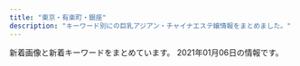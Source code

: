 ```yaml
---
title: "東京・有楽町・銀座"
description: "キーワード別にの巨乳アジアン・チャイナエステ嬢情報をまとめました。"
---
```


新着画像と新着キーワードをまとめています。
2021年01月06日の情報です。

<DmmAffiliateIns />
<KeywordTable
  shops={
    [
    {
        "url": "https://est-tiara.info/",
        "img_links": [
            "https://est-tiara.info/images/gallery/r1.jpg",
            "https://est-tiara.info/images/gallery/r6.jpg",
            "https://est-tiara.info/js/sliderLine/slide_next.png",
            "https://est-tiara.info/images/gallery/r8.jpg",
            "https://est-tiara.info/staffPhoto/s20201016083716.jpg",
            "https://est-tiara.info/images/returnBtn.png",
            "https://est-tiara.info/staffPhoto/b20201016083828.jpg",
            "https://est-tiara.info/images/gallery/r3.jpg",
            "https://est-tiara.info/staffPhoto/s20200924141844.jpg",
            "https://est-tiara.info/staffPhoto/s20201016083828.jpg",
            "https://est-tiara.info/staffPhoto/b20200924141844.jpg",
            "https://est-tiara.info/staffPhoto/b20201016083756.jpg",
            "https://est-tiara.info/staffPhoto/s20201016083614.jpg",
            "https://est-tiara.info/js/sliderLine/slide_prev.png",
            "https://est-tiara.info/images/gallery/r4.jpg",
            "https://est-tiara.info/uploadfiles/Image/campaignEstTiaraInfo.jpg",
            "https://est-tiara.info/images/gallery/r5.jpg",
            "https://est-tiara.info/images/gallery/r2.jpg",
            "https://est-tiara.info/staffPhoto/s20201016083756.jpg",
            "https://est-tiara.info/staffPhoto/b20201016083716.jpg",
            "https://est-tiara.info/images/gallery/r7.jpg",
            "https://est-tiara.info/staffPhoto/b20201016083614.jpg",
            "https://est-tiara.info/images/mobile.png"
        ],
        "station": "\u6771\u9280\u5ea7\u99c5A7\u51fa\u53e3",
        "name": "Tiara-\u30c6\u30a4\u30a2\u30e9-",
        "keywords": {
            "C": 1,
            "D": 3,
            "E": 1,
            "89": 1
        }
    },
    {
        "station": "\u99ac\u55b0\u6a2a\u5c71\u99c5A2\u51fa\u53e3",
        "name": "Miss.9\uff5e\u30df\u30b9.\u30ad\u30e5\u30a6\uff5e",
        "img_links": [
            "http://esthe-aroma.com/images/photo03.jpg",
            "http://esthe-aroma.com/images/cg13.jpg",
            "http://esthe-aroma.com/images/mainImg_sub.jpg",
            "http://esthe-aroma.com/images/cg12.jpg",
            "http://esthe-aroma.com/images/icon_top.png",
            "http://esthe-aroma.com/images/cg09.jpg",
            "http://esthe-aroma.com/images/photo01.jpg",
            "http://esthe-aroma.com/images/cg07.jpg",
            "http://esthe-aroma.com/images/cg02.jpg",
            "http://esthe-aroma.com/images/btn2.png",
            "http://esthe-aroma.com/images/icon_info.png",
            "http://esthe-aroma.com/images/icon_staff.png",
            "http://esthe-aroma.com/images/cg01.jpg",
            "http://esthe-aroma.com/images/qrc.jpg",
            "http://esthe-aroma.com/images/cg06.jpg",
            "http://esthe-aroma.com/images/cg08.jpg",
            "http://esthe-aroma.com/images/cg11.jpg",
            "http://esthe-aroma.com/images/icon_concept.png",
            "http://esthe-aroma.com/images/cg04.jpg",
            "http://esthe-aroma.com/images/cg03.jpg",
            "http://esthe-aroma.com/images/photo02.jpg",
            "http://esthe-aroma.com/images/end-info.png",
            "http://esthe-aroma.com/images/cg10.jpg",
            "http://esthe-aroma.com/images/cg05.jpg",
            "http://esthe-aroma.com/images/icon_tel.png"
        ],
        "url": "http://esthe-aroma.com/",
        "keywords": {
            "E": 1,
            "86": 13,
            "D": 10,
            "C": 2
        }
    },
    {
        "name": "CoCo",
        "keywords": {},
        "img_links": [
            "http://coco.jpest.net/uploads//sites/14/2020/08/tel-top-1.jpg",
            "http://coco.jpest.net/uploads//sites/14/2020/08/staff_t.jpg",
            "http://coco.jpest.net/uploads//sites/14/2020/08/sys-786x1024.jpg",
            "http://coco.jpest.net/uploads//sites/14/2020/08/g3-215x300.jpg",
            "http://coco.jpest.net/uploads//sites/14/2020/08/acc1.jpg",
            "http://coco.jpest.net/uploads//sites/14/2020/09/g1.jpg",
            "http://coco.jpest.net/uploads//sites/14/2020/08/bcc3-1.jpg",
            "http://coco.jpest.net/uploads//sites/14/2020/08/news.png",
            "http://coco.jpest.net/uploads//sites/14/2020/08/g3.jpg",
            "http://coco.jpest.net/uploads//sites/14/2020/08/r2.jpg",
            "http://coco.jpest.net/uploads//sites/14/2020/08/g1.jpg",
            "http://coco.jpest.net/uploads//sites/14/2020/08/g2-1-215x300.jpg",
            "http://coco.jpest.net/uploads//sites/14/2020/08/r1.jpg",
            "http://coco.jpest.net/uploads//sites/14/2020/08/bcc1.jpg",
            "http://coco.jpest.net/uploads//sites/14/2020/08/r5.jpg",
            "http://coco.jpest.net/uploads//sites/14/2020/08/interior_t.jpg",
            "http://coco.jpest.net/uploads//sites/14/2020/08/g2-1.jpg",
            "http://coco.jpest.net/uploads//sites/14/2020/08/footer_02-1.jpg",
            "http://coco.jpest.net/uploads//sites/14/2020/08/s1.png",
            "http://coco.jpest.net/uploads//sites/14/2020/08/r4.jpg",
            "http://coco.jpest.net/uploads//sites/14/2020/08/r3.jpg",
            "http://coco.jpest.net/uploads//sites/14/2020/09/g1-215x300.jpg",
            "http://coco.jpest.net/uploads//sites/14/2020/08/ta.png",
            "http://coco.jpest.net/uploads//sites/14/2020/08/bcc2.jpg",
            "http://coco.jpest.net/uploads//sites/14/2020/08/tel-1.png",
            "http://coco.jpest.net/uploads//sites/14/2020/09/g2-215x300.jpg",
            "http://coco.jpest.net/uploads//sites/14/2020/08/tel-top2-3.jpg",
            "http://coco.jpest.net/uploads//sites/14/2020/08/g1-215x300.jpg",
            "http://coco.jpest.net/uploads//sites/14/2020/08/r6.jpg",
            "http://coco.jpest.net/uploads//sites/14/2020/09/g2.jpg",
            "http://coco.jpest.net/uploads//sites/14/2020/08/a2.jpg",
            "http://coco.jpest.net/uploads//sites/14/2020/08/pick_t.jpg",
            "http://coco.jpest.net/uploads//sites/14/2020/08/a1.jpg",
            "http://coco.jpest.net/uploads//sites/14/2020/08/bcc3-2.jpg"
        ],
        "url": "http://coco.jpest.net/",
        "station": "\u99ac\u55b0\u6a2a\u5c71\u99c5B4\u51fa\u53e3"
    },
    {
        "url": "http://www.comodo.relaxjp.info/",
        "station": "\u99ac\u55b0\u6a2a\u5c71\u99c5A2\u51fa\u53e3",
        "name": "COMODO -\u30b3\u30e2\u30c9-",
        "img_links": [
            "http://www.comodo.relaxjp.info/files/010.jpg",
            "http://www.comodo.relaxjp.info/files/007-02.jpg",
            "http://www.comodo.relaxjp.info/files/007.jpg",
            "http://www.comodo.relaxjp.info/files/009-02.jpg",
            "http://www.comodo.relaxjp.info/images/s_staff.jpg",
            "http://www.comodo.relaxjp.info/images/hua.jpg",
            "http://www.comodo.relaxjp.info/files/013-03.jpg",
            "http://www.comodo.relaxjp.info/images/bj3.jpg",
            "http://www.comodo.relaxjp.info/files/011-03.jpg",
            "http://www.comodo.relaxjp.info/images/s_news.jpg",
            "http://www.comodo.relaxjp.info/files/009-03.jpg",
            "http://www.comodo.relaxjp.info/files/012-02.jpg",
            "http://www.comodo.relaxjp.info/files/007-03.jpg",
            "http://www.comodo.relaxjp.info/files/012-03.jpg",
            "http://www.comodo.relaxjp.info/files/008-03.jpg",
            "http://www.comodo.relaxjp.info/files/011.jpg",
            "http://www.comodo.relaxjp.info/files/008.jpg",
            "http://www.comodo.relaxjp.info/files/008-02.jpg",
            "http://www.comodo.relaxjp.info/files/013.jpg",
            "http://www.comodo.relaxjp.info/images/s_info.jpg",
            "http://www.comodo.relaxjp.info/images/top.png",
            "http://www.comodo.relaxjp.info/files/012.jpg",
            "http://www.comodo.relaxjp.info/files/011-02.jpg",
            "http://www.comodo.relaxjp.info/files/009.jpg",
            "http://www.comodo.relaxjp.info/images/bj1.jpg",
            "http://www.comodo.relaxjp.info/files/013-02.jpg",
            "http://www.comodo.relaxjp.info/files/010-03.jpg",
            "http://www.comodo.relaxjp.info/files/010-02.jpg",
            "http://www.comodo.relaxjp.info/images/s_link.jpg"
        ],
        "keywords": {
            "87": 6,
            "D": 7,
            "86": 1
        }
    },
    {
        "url": "http://toukasui.jpn.mn/",
        "name": "\u6843\u82b1\u6c34*\u3068\u3046\u304b\u3059\u3044",
        "keywords": {
            "E": 3,
            "87": 2,
            "85": 2,
            "D": 9,
            "89": 1,
            "F": 1,
            "88": 1,
            "86": 7
        },
        "station": "\u6771\u9280\u5ea7\u99c55\u756a\u51fa\u53e3",
        "img_links": [
            "http://toukasui.jpn.mn/photos/sites/49/2018/11/2018111701424587.jpg",
            "http://toukasui.jpn.mn/photos/sites/49/2020/09/202009151644200.jpg",
            "http://toukasui.jpn.mn/images/room1.jpg",
            "http://toukasui.jpn.mn/photos/sites/49/2019/06/2019061711394937.jpg",
            "http://toukasui.jpn.mn/images/room3.jpg",
            "http://toukasui.jpn.mn/images/room2.jpg",
            "http://toukasui.jpn.mn/images/news.jpg",
            "http://toukasui.jpn.mn/images/room4.jpg",
            "http://toukasui.jpn.mn/photos/sites/49/2019/09/2019091616543823.jpg",
            "http://toukasui.jpn.mn/photos/sites/49/2019/08/2019081010463794.jpg",
            "http://toukasui.jpn.mn/photos/sites/49/2019/02/2019021519245846.jpg",
            "http://toukasui.jpn.mn/photos/sites/49/2019/07/2019070111270334.jpg",
            "http://toukasui.jpn.mn/photos/sites/49/2019/08/2019082510480041.jpg",
            "http://toukasui.jpn.mn/photos/sites/49/2019/03/2019030615101559.jpg",
            "http://toukasui.jpn.mn/photos/sites/49/2018/12/2018121411170742.jpg",
            "http://toukasui.jpn.mn/images/pick.jpg",
            "http://toukasui.jpn.mn/photos/sites/49/2018/11/2018110702420266.jpg",
            "http://toukasui.jpn.mn/photos/sites/49/2019/02/2019020710305082.jpg",
            "http://toukasui.jpn.mn/images/face.jpg",
            "http://toukasui.jpn.mn/images/s_staff.png",
            "http://toukasui.jpn.mn/images/top.jpg",
            "http://toukasui.jpn.mn/images/mobile.jpg",
            "http://toukasui.jpn.mn/photos/sites/49/2019/11/2019111002374421.jpg"
        ]
    },
    {
        "url": "http://kaitekido.eei.jp/",
        "keywords": {},
        "img_links": [
            "http://b.hatena.ne.jp/images/v4/public/add/hatenabookmark_android.png",
            "https://b.hatena.ne.jp/images/v4/public/add/hatenabookmark_ios7.png",
            "https://b.st-hatena.com/images/entry-button/button-only@2x.png",
            "https://www.hatena.ne.jp/images/wwwridge/ok@2x.png",
            "http://asian.mensesthe.tokyo/wp-content/uploads/2016/01/7CzXuAWe.jpg",
            "https://www.hatena.ne.jp/images/wwwridge/ng@2x.png",
            "http://momipara.jp/img/link/momi88.jpg",
            "https://www.hatena.ne.jp/images/wwwridge/help@2x.png",
            "https://b.hatena.ne.jp/images/v4/public/add/hatenabookmark_android.png",
            "http://\u30a2\u30b8\u30a2\u30f3\u30a8\u30b9\u30c6.biz/images/88-31.jpg",
            "http://b.hatena.ne.jp/images/v4/public/add/hatenabookmark_ios7.png"
        ],
        "station": "\u516b\u4e01\u5800\u99c5B2\u51fa\u53e3",
        "name": "\u5feb\u9069\u5802"
    },
    {
        "station": "\u65b0\u5bcc\u753a\u99c53\u756a\u51fa\u53e3",
        "name": "\u3072\u3068\u3081\u307c\u308c",
        "url": "http://www.hitomebore.esjp.info/",
        "keywords": {
            "88": 3,
            "87": 6,
            "D": 27,
            "85": 6,
            "86": 18,
            "C": 6
        },
        "img_links": [
            "http://www.hitomebore.esjp.info/files/010.jpg",
            "http://www.hitomebore.esjp.info/files/009.jpg",
            "http://www.hitomebore.esjp.info/files/011.jpg",
            "http://www.hitomebore.esjp.info/files/007.jpg",
            "http://www.hitomebore.esjp.info/images/m1.jpg",
            "http://www.hitomebore.esjp.info/images/mainImg2.jpg",
            "http://www.hitomebore.esjp.info/files/008.jpg",
            "http://www.hitomebore.esjp.info/files/016.jpg",
            "http://www.hitomebore.esjp.info/images/m2.jpg",
            "http://www.hitomebore.esjp.info/images/mainImg_sub.jpg",
            "http://www.hitomebore.esjp.info/files/002.jpg",
            "http://www.hitomebore.esjp.info/images/m3.jpg",
            "http://www.hitomebore.esjp.info/images/btn2.png",
            "http://www.hitomebore.esjp.info/files/012.jpg",
            "http://www.hitomebore.esjp.info/files/013.jpg",
            "http://www.hitomebore.esjp.info/files/014.jpg",
            "http://www.hitomebore.esjp.info/files/015.jpg",
            "http://www.hitomebore.esjp.info/images/m4.jpg"
        ]
    },
    {
        "name": "Evergrace-\u30a8\u30d0\u30fc\u30b0\u30ec\u30fc\u30b9-",
        "img_links": [
            "http://evergrace.tyo.cm/photos/sites/78/2020/08/2020081511450593.jpg",
            "http://evergrace.tyo.cm/images/s_mobile.png",
            "http://evergrace.tyo.cm/photos/sites/78/2020/05/202005211547419.jpg",
            "http://evergrace.tyo.cm/photos/sites/78/2020/11/2020112316393088.jpg",
            "http://evergrace.tyo.cm/images/s_link.png",
            "http://evergrace.tyo.cm/photos/sites/78/2019/12/2019121905355657.jpg",
            "http://evergrace.tyo.cm/photos/sites/78/2019/12/201912190535589.jpg",
            "http://evergrace.tyo.cm/photos/sites/78/2020/12/2020120418003851.jpg",
            "http://evergrace.tyo.cm/images/top02.jpg",
            "http://evergrace.tyo.cm/photos/sites/78/2020/05/2020052619140281.jpg",
            "http://evergrace.tyo.cm/images/girl-z2.jpg",
            "http://evergrace.tyo.cm/photos/sites/78/2020/05/2020052619140333.jpg",
            "http://evergrace.tyo.cm/images/room5.jpg",
            "http://evergrace.tyo.cm/photos/sites/78/2020/05/2020052115473288.jpg",
            "http://evergrace.tyo.cm/images/room2.jpg",
            "http://evergrace.tyo.cm/photos/sites/78/2020/12/2020120418004455.jpg",
            "http://evergrace.tyo.cm/images/girl-z1.jpg",
            "http://evergrace.tyo.cm/photos/sites/78/2020/08/202008041028187.jpg",
            "http://evergrace.tyo.cm/photos/sites/78/2019/12/2019121905355858.jpg",
            "http://evergrace.tyo.cm/images/s_news.png",
            "http://evergrace.tyo.cm/images/nbj3.jpg",
            "http://evergrace.tyo.cm/photos/sites/78/2020/08/2020080410281850.jpg",
            "http://evergrace.tyo.cm/images/room3.jpg",
            "http://evergrace.tyo.cm/photos/sites/78/2020/08/2020080410281916.jpg",
            "http://evergrace.tyo.cm/images/room1.jpg",
            "http://evergrace.tyo.cm/images/s_pick.png",
            "http://evergrace.tyo.cm/images/mobile.jpg",
            "http://evergrace.tyo.cm/photos/sites/78/2020/11/2020112415583796.jpg",
            "http://evergrace.tyo.cm/images/info.jpg",
            "http://evergrace.tyo.cm/photos/sites/78/2020/08/2020081511450430.jpg",
            "http://evergrace.tyo.cm/images/s_staff.png",
            "http://evergrace.tyo.cm/images/room4.jpg",
            "http://evergrace.tyo.cm/images/top01.jpg"
        ],
        "station": "\u6771\u65e5\u672c\u6a4b\u99c5A2\u51fa\u53e3",
        "url": "http://evergrace.tyo.cm/",
        "keywords": {
            "D": 5,
            "86": 2,
            "85": 3,
            "C": 19
        }
    },
    {
        "keywords": {},
        "img_links": [
            "http://www.kayabatyo-massage.work/images/sw_tel.png",
            "http://www.kayabatyo-massage.work/images/recruit/nagare_06.png",
            "http://www.kayabatyo-massage.work/images/recruit/point_07.png",
            "http://www.kayabatyo-massage.work/images/mainvisual_01_s.jpg",
            "http://www.kayabatyo-massage.work/staff/nanami.jpg",
            "http://www.kayabatyo-massage.work/images/recruit/point_08.png",
            "http://www.kayabatyo-massage.work/images/recruit/message_03.png",
            "http://www.kayabatyo-massage.work/images/recruit/nagare_02.jpg",
            "http://www.kayabatyo-massage.work/staff/kaoru.jpg",
            "http://www.kayabatyo-massage.work/images/recruit/point_04.png",
            "http://www.kayabatyo-massage.work/images/recruit/nagare_01.jpg",
            "http://www.kayabatyo-massage.work/images/trigger.jpg",
            "http://www.kayabatyo-massage.work/images/icon_new.png",
            "http://www.kayabatyo-massage.work/images/icon_ranking_01.png",
            "http://www.kayabatyo-massage.work/images/recruit/req_03.jpg",
            "http://www.kayabatyo-massage.work/images/head_interior.jpg",
            "http://www.kayabatyo-massage.work/images/recruit/nagare_05.png",
            "http://www.kayabatyo-massage.work/images/icon_ranking_02.png",
            "http://www.kayabatyo-massage.work/images/mainvisual_01.jpg",
            "http://www.kayabatyo-massage.work/images/recruit/point_06.png",
            "http://www.kayabatyo-massage.work/staff/hinata.jpg",
            "http://www.kayabatyo-massage.work/images/recruit/point_03.png",
            "http://www.kayabatyo-massage.work/images/recruit/point_09.png",
            "http://www.kayabatyo-massage.work/images/recruit/nagare_03.jpg",
            "http://www.kayabatyo-massage.work/images/head_therapist.jpg",
            "http://www.kayabatyo-massage.work/images/mainvisual_02_s.jpg",
            "http://www.kayabatyo-massage.work/images/no_image.jpg",
            "http://www.kayabatyo-massage.work/images/recruit/point_05.png",
            "http://www.kayabatyo-massage.work/images/icon_ranking_03.png",
            "http://www.kayabatyo-massage.work/images/mainvisual_02.jpg",
            "http://www.kayabatyo-massage.work/images/recruit/nagare_07.png",
            "http://www.kayabatyo-massage.work/images/sw_home.png",
            "http://www.kayabatyo-massage.work/images/recruit/sp_mainvisual.jpg"
        ],
        "url": "http://www.kayabatyo-massage.work/",
        "name": "\u5143\u6c17\u30e2\u30ea\u30e2\u30ea",
        "station": "\u8305\u5834\u753a\u99c511\u756a\u51fa\u53e3"
    },
    {
        "station": "\u99ac\u55b0\u753a\u99c51\u756a\u51fa\u53e3",
        "img_links": [
            "http://prime-relax.work/img/st14.jpg",
            "http://prime-relax.work/sp/img/sta13.jpg",
            "http://prime-relax.work/sp/img/p-8.jpg",
            "http://prime-relax.work/img/sta12.jpg",
            "http://prime-relax.work/sp/img/cam.jpg",
            "http://prime-relax.work/img/st014.jpg",
            "http://prime-relax.work/img/sta4.jpg",
            "http://prime-relax.work/sp/img/sta5.jpg",
            "http://prime-relax.work/img/st5.jpg",
            "http://prime-relax.work/img/link20067.jpg",
            "http://prime-relax.work/img/bottom.png",
            "http://prime-relax.work/img/link10033.jpg",
            "http://prime-relax.work/sp/img/info.jpg",
            "http://prime-relax.work/sp/img/t-s.jpg",
            "http://prime-relax.work/img/st08.jpg",
            "http://prime-relax.work/img/sys.jpg",
            "http://prime-relax.work/img/st07.jpg",
            "http://prime-relax.work/sp/img/pc.jpg",
            "http://prime-relax.work/img/st013.jpg",
            "http://prime-relax.work/img/st04.jpg",
            "http://prime-relax.work/sp/img/pic.jpg",
            "http://prime-relax.work/img/sta7.jpg",
            "http://prime-relax.work/sp/img/tit.jpg",
            "http://prime-relax.work/img/IMG_1699.jpg",
            "http://prime-relax.work/sp/img/time.jpg",
            "http://prime-relax.work/img/mo.png",
            "http://prime-relax.work/img/body-.jpg",
            "http://prime-relax.work/img/sta9.jpg",
            "http://prime-relax.work/img/st13.jpg",
            "http://prime-relax.work/img/sta13.jpg",
            "http://prime-relax.work/sp/img/tel.jpg",
            "http://prime-relax.work/img/sta5.jpg",
            "http://prime-relax.work/img/bottom-.png",
            "http://prime-relax.work/img/sta14.jpg",
            "http://prime-relax.work/sp/img/sta4.jpg",
            "http://prime-relax.work/img/IMG_1675.jpg",
            "http://prime-relax.work/sp/img/p-7.jpg",
            "http://prime-relax.work/img/sta11.jpg",
            "http://prime-relax.work/img/st11.jpg",
            "http://prime-relax.work/img/st12.jpg",
            "http://prime-relax.work/sp/img/t-t.jpg",
            "http://prime-relax.work/sp/img/sta7.jpg",
            "http://prime-relax.work/sp/img/sta9.jpg",
            "http://prime-relax.work/sp/img/botton.jpg",
            "http://prime-relax.work/sp/img/sta8.jpg",
            "http://prime-relax.work/sp/img/t-a.jpg",
            "http://prime-relax.work/sp/img/sta12.jpg",
            "http://prime-relax.work/sp/img/add2.jpg",
            "http://prime-relax.work/img/st7.jpg",
            "http://prime-relax.work/sp/img/add.jpg",
            "http://prime-relax.work/img/st4.jpg",
            "http://prime-relax.work/img/sta8.jpg",
            "http://prime-relax.work/sp/img/sys.jpg",
            "http://prime-relax.work/sp/img/t-o.jpg",
            "http://prime-relax.work/sp/img/p-9.jpg",
            "http://prime-relax.work/sp/img/sta14.jpg",
            "http://prime-relax.work/img/head.jpg",
            "http://prime-relax.work/sp/img/sta11.jpg",
            "http://prime-relax.work/img/st8.jpg",
            "http://prime-relax.work/img/IMG_1709.jpg",
            "http://prime-relax.work/img/eve.jpg",
            "http://prime-relax.work/img/link300100.jpg",
            "http://prime-relax.work/img/link-.jpg",
            "http://prime-relax.work/sp/img/t-r.jpg",
            "http://prime-relax.work/img/st9.jpg",
            "http://prime-relax.work/img/IMG_1667.jpg",
            "http://prime-relax.work/sp/img/add3.jpg"
        ],
        "name": "PRIME\u30fb\u30d7\u30e9\u30a4\u30e0",
        "url": "http://prime-relax.work/",
        "keywords": {
            "C": 7,
            "86": 7,
            "E": 1,
            "88": 1,
            "82": 1,
            "D": 10,
            "87": 4,
            "84": 5
        }
    },
    {
        "url": "http://berusia.tyo.cm/",
        "keywords": {
            "87": 1,
            "86": 4,
            "D": 6,
            "C": 2,
            "88": 1,
            "82": 1,
            "85": 1
        },
        "station": "\u9280\u5ea7\u99c5A5\u51fa\u53e3",
        "img_links": [
            "http://berusia.tyo.cm/images/mobile.jpg",
            "http://berusia.tyo.cm/photos/sites/4/2019/12/2019121406433854.jpg",
            "http://berusia.tyo.cm/images/s_news.jpg",
            "http://berusia.tyo.cm/photos/sites/4/2019/01/2019012406490454.jpg",
            "http://berusia.tyo.cm/photos/sites/4/2020/04/202004160341046.jpg",
            "http://berusia.tyo.cm/photos/sites/4/2019/04/2019040609115728.jpg",
            "http://berusia.tyo.cm/photos/sites/4/2019/04/2019042310022652.jpg",
            "http://berusia.tyo.cm/photos/sites/4/2020/02/2020020910433396.jpg",
            "http://berusia.tyo.cm/photos/sites/4/2019/01/2019012406444820.jpg",
            "http://berusia.tyo.cm/images/s_staff.jpg",
            "http://berusia.tyo.cm/photos/sites/4/2019/01/2019012406365482.jpg",
            "http://berusia.tyo.cm/images/top.jpg",
            "http://berusia.tyo.cm/photos/sites/4/2019/07/2019072204570462.jpg"
        ],
        "name": "\u548c\u307f"
    },
    {
        "img_links": [
            "http://a-smile.click/girl/4.jpg",
            "http://a-smile.click/girl/3_1.jpg",
            "http://a-smile.click/img/rec_headimg.jpg",
            "http://a-smile.click/img/room/photo01.jpg",
            "http://a-smile.click/girl/5.jpg",
            "http://a-smile.click/girl/1.jpg",
            "http://a-smile.click/img/tel.png",
            "http://a-smile.click/topics/img/117-1.jpg",
            "http://a-smile.click/img/qr.png",
            "http://a-smile.click/img/room/photo03.jpg",
            "http://a-smile.click/girl/5_1.jpg",
            "http://a-smile.click/girl/3.jpg",
            "http://a-smile.click/img/faq_headimg.jpg",
            "http://a-smile.click/girl/2_1.jpg",
            "http://a-smile.click/img/staff_headimg.jpg",
            "http://a-smile.click/girl/1_1.jpg",
            "http://a-smile.click/girl/2.jpg",
            "http://a-smile.click/img/head_img.jpg",
            "http://a-smile.click/img/link_headimg.jpg",
            "http://a-smile.click/girl/6.jpg",
            "http://a-smile.click/img/room/photo04.jpg",
            "http://a-smile.click/img/room/photo02.jpg"
        ],
        "keywords": {},
        "url": "http://a-smile.click/",
        "name": "Firework\uff5e\u30d5\u30a1\u30a4\u30a2\u30ef\u30fc\u30af\uff5e",
        "station": "\u7bc9\u5730\u99c52\u756a\u51fa\u53e3"
    },
    {
        "img_links": [
            "http://cocosia-massage.work/sp/img/t-r.jpg",
            "http://cocosia-massage.work/img/st4.jpg",
            "http://cocosia-massage.work/sp/img/botton.jpg",
            "http://cocosia-massage.work/sp/img/cam3.jpg",
            "http://cocosia-massage.work/sp/img/rec.jpg",
            "http://cocosia-massage.work/img/sta3.jpg",
            "http://cocosia-massage.work/sp/img/p-3.jpg",
            "http://cocosia-massage.work/sp/img/qr.jpg",
            "http://cocosia-massage.work/sp/img/p-1.jpg",
            "http://cocosia-massage.work/sp/img/p-4.jpg",
            "http://cocosia-massage.work/sp/img/cam2.jpg",
            "http://cocosia-massage.work/img/acc.jpg",
            "http://cocosia-massage.work/sp/img/acc.jpg",
            "http://cocosia-massage.work/sp/img/st1.jpg",
            "http://cocosia-massage.work/img/conc.jpg",
            "http://cocosia-massage.work/img/fla-2.jpg",
            "http://cocosia-massage.work/img/sta4.jpg",
            "http://cocosia-massage.work/sp/img/p-2.jpg",
            "http://cocosia-massage.work/img/sta2.jpg",
            "http://cocosia-massage.work/sp/img/t-t2.jpg",
            "http://cocosia-massage.work/img/sta1.jpg",
            "http://cocosia-massage.work/img/cncp.jpg",
            "http://cocosia-massage.work/img/r9.jpg",
            "http://cocosia-massage.work/sp/img/cam1.jpg",
            "http://cocosia-massage.work/img/xmas.png",
            "http://cocosia-massage.work/sp/img/info.jpg",
            "http://cocosia-massage.work/sp/img/cam4.jpg",
            "http://cocosia-massage.work/img/st2.jpg",
            "http://cocosia-massage.work/sp/img/t-s.jpg",
            "http://cocosia-massage.work/img/st1.jpg",
            "http://cocosia-massage.work/img/news.jpg",
            "http://cocosia-massage.work/img/fla-1.jpg",
            "http://cocosia-massage.work/sp/img/st4.jpg",
            "http://cocosia-massage.work/img/head2.jpg",
            "http://cocosia-massage.work/sp/img/sys.jpg",
            "http://cocosia-massage.work/img/newf.jpg",
            "http://cocosia-massage.work/sp/img/st3.jpg",
            "http://cocosia-massage.work/sp/img/pc.jpg",
            "http://cocosia-massage.work/sp/img/st2.jpg",
            "http://cocosia-massage.work/sp/img/t-t.jpg",
            "http://cocosia-massage.work/img/st3.jpg"
        ],
        "url": "http://cocosia-massage.work/",
        "name": "COCOSIA",
        "keywords": {
            "C": 17,
            "87": 5,
            "E": 5,
            "D": 2,
            "85": 7,
            "88": 5,
            "F": 5
        },
        "station": "\u4eba\u5f62\u753a\u99c5A1\u51fa\u53e3"
    },
    {
        "name": "\u6975\u4e0a\u30e1\u30f3\u30ba\u30a2\u30ed\u30de\u65e5\u672c\u6a4b",
        "img_links": [
            "https://aroma.tyo.cm/images/btn_side02.png",
            "https://aroma.tyo.cm/images/top_slider01.jpg",
            "https://aroma.tyo.cm/photos/sites/89/2019/12/2019122416352349.jpg",
            "https://aroma.tyo.cm/photos/sites/89/2019/12/201912241635216.jpg",
            "https://aroma.tyo.cm/images/btn_side04.png",
            "https://aroma.tyo.cm/photos/sites/89/2019/12/2019122416352299.jpg",
            "https://aroma.tyo.cm/images/btn_side05.png",
            "https://aroma.tyo.cm/images/btn_side03.png",
            "https://aroma.tyo.cm/images/sp_top.png",
            "https://aroma.tyo.cm/photos/sites/89/2019/12/2019122416352195.jpg",
            "https://aroma.tyo.cm/photos/sites/89/2019/12/2019122416352079.jpg",
            "https://aroma.tyo.cm/images/top.png",
            "https://aroma.tyo.cm/images/btn_side01.png",
            "https://aroma.tyo.cm/photos/sites/89/2019/12/2019122416352050.jpg",
            "https://aroma.tyo.cm/photos/sites/89/2019/12/2019122416352319.jpg",
            "https://aroma.tyo.cm/photos/sites/89/2019/12/2019122416352378.jpg",
            "https://aroma.tyo.cm/images/top_slider03.jpg",
            "https://aroma.tyo.cm/photos/sites/89/2019/12/2019122416352260.jpg",
            "https://aroma.tyo.cm/images/btn_side07.png",
            "https://aroma.tyo.cm/images/top_slider02.jpg",
            "https://aroma.tyo.cm/images/btn_side06.png"
        ],
        "url": "https://aroma.tyo.cm/",
        "station": "\u8305\u5834\u753a\u99c510\u756a\u51fa\u53e3",
        "keywords": {
            "93": 64,
            "100": 33,
            "84": 30,
            "F": 33,
            "88": 38,
            "90": 38,
            "86": 33,
            "E": 70,
            "D": 68,
            "C": 57,
            "G": 33
        }
    },
    {
        "keywords": {},
        "img_links": [
            "http://yume-sato.blue/uploads//sites/18/2020/09/g2-150x150.jpg",
            "http://yume-sato.blue/uploads//sites/18/2020/10/g2.jpg",
            "http://yume-sato.blue/uploads//sites/18/2020/09/g1.jpg",
            "http://yume-sato.blue/uploads//sites/18/2020/09/g2.jpg",
            "http://yume-sato.blue/uploads//sites/18/2020/09/top1-1.jpg",
            "http://yume-sato.blue/uploads//sites/18/2020/09/g6.jpg",
            "http://yume-sato.blue/uploads//sites/18/2020/09/g1-150x150.jpg",
            "http://yume-sato.blue/uploads//sites/18/2020/09/g6-150x150.jpg",
            "http://yume-sato.blue/uploads//sites/18/2020/12/gg-150x150.jpg",
            "http://yume-sato.blue/uploads//sites/18/2020/09/mobile-1.jpg",
            "http://yume-sato.blue/uploads//sites/18/2020/12/gg.jpg",
            "http://yume-sato.blue/uploads//sites/18/2020/10/g1.jpg",
            "http://yume-sato.blue/uploads//sites/18/2020/09/g4-150x150.jpg",
            "http://yume-sato.blue/uploads//sites/18/2020/09/s_staff.png",
            "http://yume-sato.blue/uploads//sites/18/2020/09/g3-150x150.jpg",
            "http://yume-sato.blue/uploads//sites/18/2020/09/g4.jpg",
            "http://yume-sato.blue/uploads//sites/18/2020/09/pick.jpg",
            "http://yume-sato.blue/uploads//sites/18/2020/09/g5-150x150.jpg",
            "http://yume-sato.blue/uploads//sites/18/2020/09/g5.jpg",
            "http://yume-sato.blue/uploads//sites/18/2020/09/news.jpg",
            "http://yume-sato.blue/uploads//sites/18/2020/09/top.jpg",
            "http://yume-sato.blue/uploads//sites/18/2020/09/g3.jpg"
        ],
        "station": "\u4eba\u5f62\u753a\u99c5A6",
        "name": "\u5922\u306e\u90f7",
        "url": "http://yume-sato.blue/"
    },
    {
        "station": "\u6c34\u5929\u5bae\u524d\u99c56\u756a\u51fa\u53e3",
        "keywords": {},
        "name": "\u30a2\u30ed\u30de\u30a2\u30ea\u30a2",
        "url": "http://e-berry.work/index.html",
        "img_links": [
            "http://e-berry.work/staff/natumi.jpg",
            "http://e-berry.work/images/sys2.jpg",
            "http://e-berry.work/sp/images/head.jpg",
            "http://e-berry.work/img/hikari1.jpg",
            "http://e-berry.work/sp/images/sys3.png",
            "http://e-berry.work/sp/images/b1.jpg",
            "http://e-berry.work/sp/img/haruka1.jpg",
            "http://e-berry.work/sp/images/rec1.jpg",
            "http://e-berry.work/staff/ayumi.jpg",
            "http://e-berry.work/sp/images/sys1.png",
            "http://e-berry.work/images/interior_t.jpg",
            "http://e-berry.work/sp/img/hikari1.jpg",
            "http://e-berry.work/images/ac1.jpg",
            "http://e-berry.work/sp/staff/yoko.jpg",
            "http://e-berry.work/sp/staff/hikari.jpg",
            "http://e-berry.work/images/b2.jpg",
            "http://e-berry.work/images/b1.jpg",
            "http://e-berry.work/img/nene1.jpg",
            "http://e-berry.work/sp/images/b2.jpg",
            "http://e-berry.work/sp/images/topgirl.png",
            "http://e-berry.work/sp/images/int2.png",
            "http://e-berry.work/sp/staff/haruka.jpg",
            "http://e-berry.work/images/int1.jpg",
            "http://e-berry.work/images/newface.jpg",
            "http://e-berry.work/images/9.jpg",
            "http://e-berry.work/sp/img/nene1.jpg",
            "http://e-berry.work/img/yoko1.jpg",
            "http://e-berry.work/sp/images/concept.jpg",
            "http://e-berry.work/sp/img/natumi1.jpg",
            "http://e-berry.work/images/rec2.jpg",
            "http://e-berry.work/staff/yoko.jpg",
            "http://e-berry.work/sp/images/news.png",
            "http://e-berry.work/sp/img/moka1.jpg",
            "http://e-berry.work/staff/hikari.jpg",
            "http://e-berry.work/sp/images/ac1.jpg",
            "http://e-berry.work/sp/img/rina1.jpg",
            "http://e-berry.work/sp/staff/rina.jpg",
            "http://e-berry.work/sp/staff/ai.jpg",
            "http://e-berry.work/sp/staff/natumi.jpg",
            "http://e-berry.work/images/concept.jpg",
            "http://e-berry.work/img/rina1.jpg",
            "http://e-berry.work/sp/img/aya1.jpg",
            "http://e-berry.work/img/moka1.jpg",
            "http://e-berry.work/img/ayumi1.jpg",
            "http://e-berry.work/images/sys1.jpg",
            "http://e-berry.work/sp/images/staff_t.png",
            "http://e-berry.work/sp/images/interior_t.png",
            "http://e-berry.work/sp/images/rec2.png",
            "http://e-berry.work/staff/rina.jpg",
            "http://e-berry.work/img/ai1.jpg",
            "http://e-berry.work/images/sys3.jpg",
            "http://e-berry.work/sp/images/10.jpg",
            "http://e-berry.work/sp/images/newsb.png",
            "http://e-berry.work/sp/images/9.jpg",
            "http://e-berry.work/images/tgirl.jpg",
            "http://e-berry.work/img/haruka1.jpg",
            "http://e-berry.work/images/sm.jpg",
            "http://e-berry.work/images/10.jpg",
            "http://e-berry.work/staff/nene.jpg",
            "http://e-berry.work/sp/staff/nene.jpg",
            "http://e-berry.work/sp/staff/moka.jpg",
            "http://e-berry.work/img/aya1.jpg",
            "http://e-berry.work/sp/images/sys2.png",
            "http://e-berry.work/images/staff_t.jpg",
            "http://e-berry.work/images/newsb.png",
            "http://e-berry.work/staff/ai.jpg",
            "http://e-berry.work/staff/moka.jpg",
            "http://e-berry.work/img/natumi1.jpg",
            "http://e-berry.work/sp/images/footer.jpg",
            "http://e-berry.work/sp/images/tel.png",
            "http://e-berry.work/staff/haruka.jpg",
            "http://e-berry.work/sp/images/int1.png",
            "http://e-berry.work/images/news_t.jpg",
            "http://e-berry.work/images/int2.jpg",
            "http://e-berry.work/sp/staff/aya.jpg",
            "http://e-berry.work/images/rec1.jpg",
            "http://e-berry.work/sp/images/newface.png",
            "http://e-berry.work/sp/img/ai1.jpg",
            "http://e-berry.work/sp/img/ayumi1.jpg",
            "http://e-berry.work/images/head.jpg",
            "http://e-berry.work/sp/img/yoko1.jpg",
            "http://e-berry.work/sp/staff/ayumi.jpg",
            "http://e-berry.work/staff/aya.jpg"
        ]
    },
    {
        "station": "\u65b0\u5bcc\u753a\u99c53\u756a\u51fa\u53e3",
        "name": "Lotus\uff5e\u30ed\u30fc\u30bf\u30b9\uff5e",
        "keywords": {
            "85": 2,
            "86": 14,
            "87": 4
        },
        "img_links": [
            "http://missyou-esthe.com/img/cg07.jpg",
            "http://missyou-esthe.com/img/t3.jpg",
            "http://missyou-esthe.com/img/cg09.jpg",
            "http://missyou-esthe.com/img/cg03.jpg",
            "http://missyou-esthe.com/img/cg04.jpg",
            "http://missyou-esthe.com/img/tt14.jpg",
            "http://missyou-esthe.com/img/cg14.jpg",
            "http://missyou-esthe.com/img/cg10.jpg",
            "http://missyou-esthe.com/img/cg091.jpg",
            "http://missyou-esthe.com/img/tt12.jpg",
            "http://missyou-esthe.com/img/tt4.jpg",
            "http://missyou-esthe.com/img/mr1.jpg",
            "http://missyou-esthe.com/img/lin.jpg",
            "http://missyou-esthe.com/img/no.png",
            "http://missyou-esthe.com/img/cg06.jpg",
            "http://missyou-esthe.com/img/tt13.jpg",
            "http://missyou-esthe.com/img/tt1.jpg",
            "http://missyou-esthe.com/img/tt16.jpg",
            "http://missyou-esthe.com/img/tt15.jpg",
            "http://missyou-esthe.com/img/cg01.jpg",
            "http://missyou-esthe.com/img/t2.jpg",
            "http://missyou-esthe.com/img/cg11.jpg",
            "http://missyou-esthe.com/img/cg08.jpg",
            "http://missyou-esthe.com/img/eve.jpg",
            "http://missyou-esthe.com/img/tt2.jpg",
            "http://missyou-esthe.com/img/tt18.jpg",
            "http://missyou-esthe.com/img/tt19.jpg",
            "http://missyou-esthe.com/img/f1.jpg",
            "http://missyou-esthe.com/img/tt17.jpg",
            "http://missyou-esthe.com/img/f.jpg",
            "http://missyou-esthe.com/img/tt21.jpg",
            "http://missyou-esthe.com/img/cg05.jpg",
            "http://missyou-esthe.com/img/tt11.jpg",
            "http://missyou-esthe.com/img/t1.jpg",
            "http://missyou-esthe.com/img/cg13.jpg",
            "http://missyou-esthe.com/img/tt20.jpg",
            "http://missyou-esthe.com/img/cg02.jpg"
        ],
        "url": "http://missyou-esthe.com/"
    },
    {
        "keywords": {},
        "station": "\u516b\u4e01\u5800\u99c5B4\u51fa\u53e3",
        "url": "http://esthe-massage.red/",
        "name": "\u30d9\u30d3\u30fc\u30e9\u30d6\u30ea\u30fc",
        "img_links": []
    },
    {
        "url": "http://xn--vckg5a5c7c8c1czd.in.net/",
        "station": "\u65b0\u5bcc\u753a\u99c5",
        "name": "\u7652\u3057\u306e\u6d77",
        "keywords": {
            "E": 4,
            "86": 20,
            "D": 16
        },
        "img_links": [
            "http://xn--vckg5a5c7c8c1czd.in.net/images/staff_images/cg17.jpg",
            "http://xn--vckg5a5c7c8c1czd.in.net/images/an_2_07.jpg",
            "http://xn--vckg5a5c7c8c1czd.in.net/images/an_2_06.jpg",
            "http://xn--vckg5a5c7c8c1czd.in.net/images/an_2_04.jpg",
            "http://xn--vckg5a5c7c8c1czd.in.net/images/staff_images/top_small_16.jpg",
            "http://xn--vckg5a5c7c8c1czd.in.net/images/no.png",
            "http://xn--vckg5a5c7c8c1czd.in.net/images/an_1_07.jpg",
            "http://xn--vckg5a5c7c8c1czd.in.net/images/an_1_06.jpg",
            "http://xn--vckg5a5c7c8c1czd.in.net/images/an_2_03.jpg",
            "http://xn--vckg5a5c7c8c1czd.in.net/images/staff_images/cg14.jpg",
            "http://xn--vckg5a5c7c8c1czd.in.net/images/staff_images/top_small_17.jpg",
            "http://xn--vckg5a5c7c8c1czd.in.net/images/slider/slide2s.jpg",
            "http://xn--vckg5a5c7c8c1czd.in.net/images/index_01.jpg",
            "http://xn--vckg5a5c7c8c1czd.in.net/images/slider/slide2.jpg",
            "http://xn--vckg5a5c7c8c1czd.in.net/images/an_1_04.jpg",
            "http://xn--vckg5a5c7c8c1czd.in.net/images/an_1_02.jpg",
            "http://xn--vckg5a5c7c8c1czd.in.net/images/staff_images/top_small_1.jpg",
            "http://xn--vckg5a5c7c8c1czd.in.net/images/an_2_05.jpg",
            "http://xn--vckg5a5c7c8c1czd.in.net/images/staff_images/cg1.jpg",
            "http://xn--vckg5a5c7c8c1czd.in.net/images/staff_images/cg5.jpg",
            "http://xn--vckg5a5c7c8c1czd.in.net/images/an_1_03.jpg",
            "http://xn--vckg5a5c7c8c1czd.in.net/images/staff_images/cg16.jpg",
            "http://xn--vckg5a5c7c8c1czd.in.net/images/an_2_02.jpg",
            "http://xn--vckg5a5c7c8c1czd.in.net/images/QRcode.jpg",
            "http://xn--vckg5a5c7c8c1czd.in.net/images/slider/slide1s.jpg",
            "http://xn--vckg5a5c7c8c1czd.in.net/images/slider/slide3s.jpg",
            "http://xn--vckg5a5c7c8c1czd.in.net/images/slider/slide3.jpg",
            "http://xn--vckg5a5c7c8c1czd.in.net/images/staff_images/top_small_14.jpg",
            "http://xn--vckg5a5c7c8c1czd.in.net/images/staff_images/top_small_5.jpg",
            "http://xn--vckg5a5c7c8c1czd.in.net/images/slider/slide1.jpg"
        ]
    },
    {
        "img_links": [
            "https://melodyspa.tokyo/images/st/rara2.jpg",
            "https://melodyspa.tokyo/images/topimage/topimage.jpg",
            "https://melodyspa.tokyo/images/st/mina.jpg",
            "https://melodyspa.tokyo/images/st/mina2.jpg",
            "https://melodyspa.tokyo/images/st/yuna1.jpg",
            "https://melodyspa.tokyo/images/st/you3.jpg",
            "https://melodyspa.tokyo/images/st/ringo.jpg",
            "https://melodyspa.tokyo/images/st/mio.jpg",
            "https://melodyspa.tokyo/images/st/you2.jpg",
            "https://melodyspa.tokyo/images/share/pagetop.png",
            "https://melodyspa.tokyo/images/st/yuna2.jpg",
            "https://melodyspa.tokyo/images/st/risa.jpg",
            "https://melodyspa.tokyo/images/st/you.jpg",
            "https://melodyspa.tokyo/images/st/st_.jpg",
            "https://melodyspa.tokyo/images/st/miho.jpg",
            "https://melodyspa.tokyo/images/st/yuna.jpg"
        ],
        "keywords": {
            "86": 4,
            "C": 32,
            "F": 2
        },
        "station": "JR\u65b0\u65e5\u672c\u6a4b\u99c56\u756a\u51fa\u53e3",
        "name": "Melody Spa -\u30e1\u30ed\u30c7\u30a3 \u30b9\u30d1-",
        "url": "https://melodyspa.tokyo/"
    },
    {
        "station": "\u516b\u4e01\u5800\u99c5A5\u53e3",
        "img_links": [
            "http://arm-heal.com/staff/yuuyuu/01.jpg",
            "http://arm-heal.com/staff/aya/01.jpg",
            "http://arm-heal.com/staff/miki/01.jpg",
            "http://arm-heal.com/staff/emi/01mb.jpg",
            "http://arm-heal.com/i/files/homeimg.jpg",
            "http://arm-heal.com/staff/yuki/01.jpg",
            "http://arm-heal.com/img/att.png",
            "http://arm-heal.com/pic/topimg1.png",
            "http://arm-heal.com/staff/aya/01mb.jpg",
            "http://arm-heal.com/pic/head.jpg",
            "http://arm-heal.com/pic/topimg5.png",
            "http://arm-heal.com/pic/topimg3.png",
            "http://arm-heal.com/staff/yuuyuu/01mb.jpg",
            "http://arm-heal.com/staff/yuki/01mb.jpg",
            "http://arm-heal.com/pic/topimg2.png",
            "http://arm-heal.com/img/ttl_mobile.png",
            "http://arm-heal.com/img/ttl_staff.jpg",
            "http://arm-heal.com/staff/miki/01mb.jpg",
            "http://arm-heal.com/staff/miya/01.jpg",
            "http://arm-heal.com/pic/topimg4.png",
            "http://arm-heal.com/staff/miya/01mb.jpg",
            "http://arm-heal.com/img/ttl_rec.png",
            "http://arm-heal.com/staff/emi/01.jpg"
        ],
        "url": "http://arm-heal.com/",
        "name": "\u7d05\u8449",
        "keywords": {
            "C": 15
        }
    },
    {
        "url": "https://ningyocho-esthe.work/",
        "img_links": [
            "https://ningyocho-esthe.work/images/dream/common/side_bnr_02.png",
            "https://ningyocho-esthe.work/images/dream/common/credit_01.png",
            "https://ningyocho-esthe.work/images/dream/staff/\u3042\u307f.jpg",
            "https://ningyocho-esthe.work/images/dream/common/gallery_01.png",
            "https://ningyocho-esthe.work/images/dream/home/image_01.png",
            "https://ningyocho-esthe.work/images/dream/staff/imgapp6.jpg",
            "https://ningyocho-esthe.work/images/dream/staff/1.jpg",
            "https://ningyocho-esthe.work/images/dream/staff/imgapp_1.jpg",
            "https://ningyocho-esthe.work/images/dream/common/gallery_05.png",
            "https://ningyocho-esthe.work/images/dream/common/gallery_04.png",
            "https://ningyocho-esthe.work/images/dream/common/credit_03.png",
            "https://ningyocho-esthe.work/images/dream/common/gallery_08.png",
            "https://ningyocho-esthe.work/images/dream/common/side_bnr_01.png",
            "https://ningyocho-esthe.work/images/dream/common/gallery_09.png",
            "https://ningyocho-esthe.work/images/dream/home/teaser.png",
            "https://ningyocho-esthe.work/images/dream/staff/2.jpg",
            "https://ningyocho-esthe.work/images/dream/common/gallery_07.png",
            "https://ningyocho-esthe.work/images/dream/staff/\u30ca\u30ca.jpg",
            "https://ningyocho-esthe.work/images/dream/home/image_02.png",
            "https://ningyocho-esthe.work/images/dream/common/header_phone_pc.png",
            "https://ningyocho-esthe.work/images/dream/home/image_03.png",
            "https://ningyocho-esthe.work/images/dream/common/gallery_10.png",
            "https://ningyocho-esthe.work/images/dream/common/gallery_06.png",
            "https://ningyocho-esthe.work/images/dream/staff/imgapp_3.jpg",
            "https://ningyocho-esthe.work/images/dream/common/header_info.png",
            "https://ningyocho-esthe.work/images/dream/common/credit_02.png",
            "https://ningyocho-esthe.work/images/dream/staff/3.jpg",
            "https://ningyocho-esthe.work/images/dream/common/gallery_02.png",
            "https://ningyocho-esthe.work/images/dream/staff/13.jpg",
            "https://ningyocho-esthe.work/images/dream/common/gallery_03.png"
        ],
        "name": "Dream",
        "keywords": {
            "\u30bb\u30af\u30b7\u30fc": 3,
            "88": 1
        },
        "station": "\u4eba\u5f62\u753a\u99c5A1\u51fa\u53e3"
    },
    {
        "keywords": {
            "\u80f8": 1,
            "C": 2,
            "87": 14,
            "D": 14,
            "86": 2
        },
        "station": "\u516b\u4e01\u5800\u99c5B4\u51fa\u53e3",
        "img_links": [
            "http://www.sakura.aromanv.com/files/006-02.jpg",
            "http://www.sakura.aromanv.com/files/001-02.jpg",
            "http://www.sakura.aromanv.com/files/002.jpg",
            "http://www.sakura.aromanv.com/img/ladies/icon_new.png",
            "http://www.sakura.aromanv.com/img/recruit/img_01.jpg",
            "http://www.sakura.aromanv.com/img/top/news_header.jpg",
            "http://www.sakura.aromanv.com/img/top/ribbon_02.png",
            "http://www.sakura.aromanv.com/files/005-03.jpg",
            "http://www.sakura.aromanv.com/files/007-02.jpg",
            "http://www.sakura.aromanv.com/files/001-03.jpg",
            "http://www.sakura.aromanv.com/files/003-03.jpg",
            "http://www.sakura.aromanv.com/files/007.jpg",
            "http://www.sakura.aromanv.com/img/top/topic_top.png",
            "http://www.sakura.aromanv.com/files/008-02.jpg",
            "http://www.sakura.aromanv.com/files/002-02.jpg",
            "http://www.sakura.aromanv.com/files/005.jpg",
            "http://www.sakura.aromanv.com/files/008-03.jpg",
            "http://www.sakura.aromanv.com/files/004.jpg",
            "http://www.sakura.aromanv.com/img/cf/frame_upper_sub.png",
            "http://www.sakura.aromanv.com/files/006-03.jpg",
            "http://www.sakura.aromanv.com/files/007-03.jpg",
            "http://www.sakura.aromanv.com/files/005-02.jpg",
            "http://www.sakura.aromanv.com/files/001.jpg",
            "http://www.sakura.aromanv.com/files/008.jpg",
            "http://www.sakura.aromanv.com/img/cf/pagetop.jpg",
            "http://www.sakura.aromanv.com/img/contact/icon_phone.png",
            "http://www.sakura.aromanv.com/img/contact/icon_clock.png",
            "http://www.sakura.aromanv.com/flash/ripple.png",
            "http://www.sakura.aromanv.com/files/003-02.jpg",
            "http://www.sakura.aromanv.com/files/004-03.jpg",
            "http://www.sakura.aromanv.com/files/004-02.jpg",
            "http://www.sakura.aromanv.com/files/003.jpg",
            "http://www.sakura.aromanv.com/img/cf/btn_contact.png",
            "http://www.sakura.aromanv.com/files/006.jpg",
            "http://www.sakura.aromanv.com/files/002-03.jpg"
        ],
        "url": "http://www.sakura.aromanv.com/",
        "name": "\u685c"
    },
    {
        "img_links": [
            "http://starrysky.esnavi.work/2/uploadimg/1609136908.jpeg",
            "http://starrysky.esnavi.work/vis_theptframe.png",
            "https://century.pwchp.com/images/vis_theptframe.png",
            "http://starrysky.esnavi.work/2/uploadimg/1596225793.jpg",
            "http://starrysky.esnavi.work/iDl2toJilLq62VX.png",
            "http://starrysky.esnavi.work/2/uploadimg/1574764277.jpg",
            "http://starrysky.esnavi.work/2/uploadimg/1609136727.jpeg",
            "http://starrysky.esnavi.work/1-1PZ515095RN.jpg",
            "http://starrysky.esnavi.work/2/uploadimg/1565558725.jpg",
            "https://pwchp.com/images_editor/124/images/1559717095-146381_2.jpg"
        ],
        "station": "JR\u99ac\u55b0\u753a\u99c5",
        "keywords": {
            "88": 9,
            "C": 9,
            "83": 9,
            "85": 18,
            "E": 9,
            "90": 9,
            "\u80f8": 1,
            "D": 9
        },
        "name": "\u661f\u306e\u7a7a",
        "url": "http://starrysky.esnavi.work/"
    },
    {
        "keywords": {
            "87": 12,
            "D": 30,
            "C": 12,
            "85": 6,
            "G": 6,
            "86": 6,
            "82": 3,
            "88": 21,
            "F": 6,
            "81": 3,
            "\u80f8": 2,
            "E": 13,
            "89": 21,
            "\u30bb\u30af\u30b7\u30fc": 1,
            "84": 3
        },
        "img_links": [
            "http://luna-shine.info/uploads/lunashine/2013/10/e381bfe38286e3818d-5_e589afe69cac.jpg",
            "http://luna-shine.info/uploads/lunashine/2012/12/topview4.jpg",
            "http://luna-shine.info/uploads/lunashine/images/new_d.jpg",
            "http://luna-shine.info/uploads/lunashine/2013/01/room-9.jpg",
            "http://luna-shine.info/uploads/lunashine/2019/07/qqe59bbee78987201504181707251.jpg",
            "http://luna-shine.info/uploads/lunashine/images/rq01.jpg",
            "http://luna-shine.info/uploads/lunashine/2015/01/2_e589afe69cac.jpg",
            "http://luna-shine.info/uploads/lunashine/2013/01/room-10.jpg",
            "http://luna-shine.info/uploads/lunashine/2014/06/9c1b42356edc1bb51d040e0a1783fa97.png",
            "http://luna-shine.info/uploads/lunashine/2015/01/11.jpg",
            "http://luna-shine.info/uploads/lunashine/2019/04/e5beaee4bfa1e59bbee78987_2019031616274791.jpg",
            "http://luna-shine.info/uploads/lunashine/2018/05/2.jpg",
            "http://luna-shine.info/uploads/lunashine/2013/01/room-5.jpg",
            "http://luna-shine.info/uploads/lunashine/2012/12/topview3.jpg",
            "http://luna-shine.info/uploads/lunashine/2019/03/e5beaee4bfa1e59bbee78987_201903161627476.jpg",
            "http://luna-shine.info/uploads/lunashine/2019/04/e5beaee4bfa1e59bbee78987_201903161627478.jpg",
            "http://luna-shine.info/uploads/lunashine/2013/01/room-2.jpg",
            "http://luna-shine.info/uploads/lunashine/2013/01/room-11.jpg",
            "http://luna-shine.info/uploads/lunashine/images/new_tit.jpg",
            "http://luna-shine.info/uploads/lunashine/2016/11/31.jpg",
            "http://luna-shine.info/uploads/lunashine/2014/06/image-15.jpeg",
            "http://luna-shine.info/uploads/lunashine/2015/04/1111_e589afe69cac.jpg",
            "http://luna-shine.info/uploads/lunashine/2013/11/e381afe3828be3818befbc92-1000x1333.jpg",
            "http://luna-shine.info/uploads/lunashine/2013/10/e38182e38286e381bf3_e589afe69cac.jpg",
            "http://luna-shine.info/uploads/lunashine/2020/01/e5beaee4bfa1e59bbee78987_20190517131309.jpg",
            "http://luna-shine.info/uploads/lunashine/2012/12/topview1.jpg",
            "http://luna-shine.info/uploads/lunashine/2014/04/image_e589afe69cac.png",
            "http://luna-shine.info/uploads/lunashine/2013/01/qiu-1.jpg",
            "http://luna-shine.info/uploads/lunashine/2013/03/img_0522_e589afe69cac-1000x1333.jpg",
            "http://luna-shine.info/uploads/lunashine/images/picup.png",
            "http://luna-shine.info/uploads/lunashine/2012/12/mailmaka.jpg",
            "http://luna-shine.info/uploads/lunashine/2015/03/12344780f_e589afe69cac.jpg",
            "http://luna-shine.info/uploads/lunashine/2013/10/e381bfe382841_e589afe69cac.jpg",
            "http://luna-shine.info/uploads/lunashine/2014/05/naomi1-276x3584.jpg",
            "http://luna-shine.info/uploads/lunashine/2015/01/0.jpg",
            "http://luna-shine.info/uploads/lunashine/2015/03/171f728230a16701d87b9e61ba70edf8.png",
            "http://luna-shine.info/uploads/lunashine/2013/01/room-3.jpg",
            "http://luna-shine.info/uploads/lunashine/2013/01/room-8.jpg",
            "http://luna-shine.info/uploads/lunashine/2015/04/1111_e589afe69cac1.jpg",
            "http://luna-shine.info/uploads/lunashine/2015/06/image1-266x4001.jpg",
            "http://luna-shine.info/uploads/lunashine/2015/03/11111.jpg",
            "http://luna-shine.info/uploads/lunashine/images/no-photo.jpg",
            "http://luna-shine.info/uploads/lunashine/2016/12/img_4240.jpg",
            "http://luna-shine.info/uploads/lunashine/2019/04/e5beaee4bfa1e59bbee78987_201903161627475.jpg",
            "http://luna-shine.info/uploads/lunashine/2013/11/e381afe3828be3818b-1000x1333.jpg",
            "http://luna-shine.info/uploads/lunashine/2019/04/flash1.jpg",
            "http://luna-shine.info/uploads/lunashine/2019/12/e5beaee4bfa1e59bbee78987_20191207154634.jpg",
            "http://luna-shine.info/uploads/lunashine/images/rq03.jpg",
            "http://luna-shine.info/uploads/lunashine/2014/06/image-14.jpeg",
            "http://luna-shine.info/uploads/lunashine/2019/01/e5beaee4bfa1e59bbee78987_20190124144601.jpg",
            "http://luna-shine.info/uploads/lunashine/2012/12/mobile.jpg",
            "http://luna-shine.info/uploads/lunashine/2014/05/22.jpg",
            "http://luna-shine.info/uploads/lunashine/2014/05/naomi1-276x3583.jpg",
            "http://luna-shine.info/uploads/lunashine/2019/04/tel.jpg",
            "http://luna-shine.info/uploads/lunashine/2013/05/p1020464_e589afe69cac.jpg",
            "http://luna-shine.info/uploads/lunashine/2019/05/e5beaee4bfa1e59bbee78987_201905171313091.jpg",
            "http://luna-shine.info/uploads/lunashine/2015/03/8dbe4d07b4f1258c30f14b30e60c1466.png",
            "http://luna-shine.info/uploads/lunashine/2019/12/e5beaee4bfa1e59bbee78987_201912071546181.jpg",
            "http://luna-shine.info/uploads/lunashine/2015/03/123.jpg",
            "http://luna-shine.info/uploads/lunashine/2019/05/e5beaee4bfa1e59bbee78987_20190517131309.jpg",
            "http://luna-shine.info/uploads/lunashine/2015/09/1-12041z120344c1_e589afe69cac_e589afe69cac.jpg",
            "http://luna-shine.info/uploads/lunashine/2013/10/4_e589afe69cac.jpg",
            "http://luna-shine.info/uploads/lunashine/2013/01/img_0427_e589afe69cac-276x368.jpg",
            "http://luna-shine.info/uploads/lunashine/2013/01/room-6.jpg",
            "http://luna-shine.info/uploads/lunashine/2019/03/e5beaee4bfa1e59bbee78987_201903141535171.jpg",
            "http://luna-shine.info/uploads/lunashine/2013/10/e381bfe3818d2_e589afe69cac.jpg",
            "http://luna-shine.info/uploads/lunashine/2019/04/bottom.jpg",
            "http://luna-shine.info/uploads/lunashine/2017/04/22221.jpg",
            "http://luna-shine.info/uploads/lunashine/2013/01/room-1.jpg",
            "http://luna-shine.info/uploads/lunashine/2015/12/qqe59bbee7898720151214133747.jpg",
            "http://luna-shine.info/uploads/lunashine/2013/01/img_0370_e589afe69cac-276x368.jpg",
            "http://luna-shine.info/uploads/lunashine/2012/12/topview0.jpg",
            "http://luna-shine.info/uploads/lunashine/2013/01/room-7.jpg"
        ],
        "name": "\u30eb\u30ca\u30b7\u30e3\u30a4\u30f3",
        "url": "http://luna-shine.info/",
        "station": "\u5c0f\u4f1d\u99ac\u753a\u99c53\u756a\u51fa\u53e3"
    },
    {
        "url": "http://s-este.net/",
        "img_links": [
            "http://s-este.net/wp/wp-content/themes/Butterfly2_ver_1_3/images/tel.png",
            "http://s-este.net/wp/wp-content/uploads/2019/02/hasuoiioaasa.jpg",
            "http://s-este.net/wp/wp-content/themes/Butterfly2_ver_1_3/images/room/4.jpg",
            "http://s-este.net/wp/wp-content/uploads/2019/02/sahojioalkskla.jpg",
            "http://s-este.net/wp/wp-content/uploads/2019/02/hsuiasjoialmlkaas.jpg",
            "http://s-este.net/wp/wp-content/uploads/2019/02/saihosjaiokal.jpg",
            "http://s-este.net/wp/wp-content/themes/Butterfly2_ver_1_3/images/room/3.jpg",
            "http://s-este.net/wp/wp-content/themes/Butterfly2_ver_1_3/images/call.png",
            "http://s-este.net/wp/wp-content/uploads/2020/09/12345rtfgh.jpg",
            "http://s-este.net/wp/wp-content/uploads/2017/04/no_photo.jpg",
            "http://s-este.net/wp/wp-content/themes/Butterfly2_ver_1_3/event/top-img01.png",
            "http://s-este.net/wp/wp-content/uploads/2019/02/hsaiosijoamklaa.jpg",
            "http://s-este.net/wp/wp-content/uploads/2020/09/132456.jpg",
            "http://s-este.net/wp/wp-content/uploads/2020/09/0987654r.jpg",
            "http://s-este.net/wp/wp-content/themes/Butterfly2_ver_1_3/event/top-img02.png",
            "http://s-este.net/wp/wp-content/themes/Butterfly2_ver_1_3/images/room/2.jpg",
            "http://s-este.net/wp/wp-content/themes/Butterfly2_ver_1_3/images/room/1.jpg",
            "http://s-este.net/wp/wp-content/uploads/2019/02/sahijaknklaa.jpg",
            "http://s-este.net/wp/wp-content/uploads/2019/02/gsyashuiaakaa.jpg",
            "http://s-este.net/wp/wp-content/uploads/2017/04/hsoajalk12.jpg",
            "http://s-este.net/wp/wp-content/uploads/2020/09/1234567.jpg"
        ],
        "keywords": {
            "E": 6,
            "C": 4,
            "\u30bb\u30af\u30b7\u30fc": 1,
            "D": 2,
            "F": 2
        },
        "station": "\u65b0\u65e5\u672c\u6a4b\u99c55\u756a\u51fa\u53e3",
        "name": "\u30e9\u30d5\u30a3\u30fc\u30eb"
    },
    {
        "name": "For you",
        "keywords": {
            "E": 3,
            "91": 1,
            "89": 1,
            "C": 3,
            "86": 1,
            "93": 1,
            "G": 1,
            "87": 1,
            "83": 1,
            "D": 2,
            "85": 3,
            "90": 1
        },
        "url": "http://f-relaxe.net",
        "img_links": [
            "http://f-relaxe.net/girl/011.jpg",
            "http://f-relaxe.net/images/index_12.jpg",
            "http://f-relaxe.net/images/index_10.jpg",
            "http://f-relaxe.net/girl/010.jpg",
            "http://f-relaxe.net/images/info_11.jpg",
            "http://f-relaxe.net/images/01.jpg",
            "http://f-relaxe.net/girl/08a.jpg",
            "http://f-relaxe.net/images/02.jpg",
            "http://f-relaxe.net/girl/04.jpg",
            "http://f-relaxe.net/girl/012.jpg",
            "http://f-relaxe.net/images/index_06.jpg",
            "http://f-relaxe.net/girl/013.jpg",
            "http://f-relaxe.net/girl/07a.jpg",
            "http://f-relaxe.net/images/index_14.jpg",
            "http://f-relaxe.net/images/rec.jpg",
            "http://f-relaxe.net/images/index_13.jpg",
            "http://f-relaxe.net/images/03.jpg",
            "http://f-relaxe.net/images/index_16.jpg",
            "http://f-relaxe.net/girl/02a.jpg",
            "http://f-relaxe.net/images/index_07.jpg",
            "http://f-relaxe.net/girl/011a.jpg",
            "http://f-relaxe.net/images/index_08.jpg",
            "http://f-relaxe.net/images/sub_15.jpg",
            "http://f-relaxe.net/girl/02.jpg",
            "http://f-relaxe.net/girl/07.jpg",
            "http://f-relaxe.net/girl/012a.jpg",
            "http://f-relaxe.net/images/index_01.jpg",
            "http://f-relaxe.net/images/rec_11.jpg",
            "http://f-relaxe.net/girl/00.jpg",
            "http://f-relaxe.net/images/staff_11.jpg",
            "http://f-relaxe.net/images/line.jpg",
            "http://f-relaxe.net/girl/017.jpg",
            "http://f-relaxe.net/girl/010a.jpg",
            "http://f-relaxe.net/images/index_18.jpg",
            "http://f-relaxe.net/girl/024.jpg",
            "http://f-relaxe.net/images/index_04.jpg",
            "http://f-relaxe.net/images/index_17.jpg",
            "http://f-relaxe.net/images/index_119.jpg",
            "http://f-relaxe.net/girl/08.jpg",
            "http://f-relaxe.net/images/info.jpg",
            "http://f-relaxe.net/girl/09.jpg",
            "http://f-relaxe.net/images/index_05.jpg",
            "http://f-relaxe.net/images/sub_10.jpg",
            "http://f-relaxe.net/girl/013a.jpg",
            "http://f-relaxe.net/images/sub_12.jpg",
            "http://f-relaxe.net/images/index_03.jpg",
            "http://f-relaxe.net/girl/09a.jpg",
            "http://f-relaxe.net/images/index_09.jpg"
        ],
        "station": "JR\u6771\u4eac\u99c5\u516b\u91cd\u6d32\u5317\u53e3"
    },
    {
        "station": "\u8305\u5834\u753a\u99c52\u756a\u51fa\u53e3",
        "img_links": [
            "https://kayabacho-mensesthe.com/staff/rin-s1.jpg",
            "https://kayabacho-mensesthe.com/wp/wp-content/uploads/2020/02/miyu.jpg",
            "https://kayabacho-mensesthe.com/images/footer-r.png",
            "https://kayabacho-mensesthe.com/room/room-l8.jpg",
            "https://kayabacho-mensesthe.com/images/clear.png",
            "https://kayabacho-mensesthe.com/images/flower.png",
            "https://kayabacho-mensesthe.com/staff/emi-s1.jpg",
            "https://kayabacho-mensesthe.com/wp/wp-content/uploads/2020/08/ayaka-1-200x300.jpg",
            "https://kayabacho-mensesthe.com/images/top3.jpg",
            "https://kayabacho-mensesthe.com/staff/aki-s1.jpg",
            "https://kayabacho-mensesthe.com/images/footer-l.png",
            "https://kayabacho-mensesthe.com/staff/misaki-s1.jpg",
            "https://kayabacho-mensesthe.com/room/room-l6.jpg",
            "https://kayabacho-mensesthe.com/wp/wp-content/uploads/2020/12/yuki.jpg",
            "https://kayabacho-mensesthe.com/staff/aoi-s1.jpg",
            "https://kayabacho-mensesthe.com/icon/yelp.png",
            "https://kayabacho-mensesthe.com/wp/wp-content/uploads/2020/08/ayaka-1.jpg",
            "https://kayabacho-mensesthe.com/wp/wp-content/uploads/2019/12/nao.jpg",
            "https://kayabacho-mensesthe.com/wp/wp-content/uploads/2019/12/mitsuki.jpg",
            "https://kayabacho-mensesthe.com/wp/wp-content/uploads/2019/12/misaki.jpg",
            "https://kayabacho-mensesthe.com/images/main4.jpg",
            "https://kayabacho-mensesthe.com/wp/wp-content/uploads/2019/08/mimi.jpg",
            "https://kayabacho-mensesthe.com/room/room-l7.jpg",
            "https://kayabacho-mensesthe.com/icon/facebook.png",
            "https://kayabacho-mensesthe.com/room/room-l3.jpg",
            "https://kayabacho-mensesthe.com/room/room-l5.jpg",
            "https://kayabacho-mensesthe.com/images/top2.jpg",
            "https://kayabacho-mensesthe.com/staff/urara-s1.jpg",
            "https://kayabacho-mensesthe.com/wp/wp-content/uploads/2019/12/rin.jpg",
            "https://kayabacho-mensesthe.com/staff/miyu-s1.jpg",
            "https://kayabacho-mensesthe.com/wp/wp-content/uploads/2019/12/emi.jpg",
            "https://kayabacho-mensesthe.com/staff/ayaka-s1.jpg",
            "https://kayabacho-mensesthe.com/images/main2.jpg",
            "https://kayabacho-mensesthe.com/icon/line.png",
            "https://kayabacho-mensesthe.com/room/room-l2.jpg",
            "https://kayabacho-mensesthe.com/room/room-l4.jpg",
            "https://kayabacho-mensesthe.com/room/room-l1.jpg",
            "https://kayabacho-mensesthe.com/staff/mimi-s1.jpg",
            "https://kayabacho-mensesthe.com/staff/nao-s1.jpg",
            "https://kayabacho-mensesthe.com/images/main1.jpg",
            "https://kayabacho-mensesthe.com/wp/wp-content/uploads/2020/11/urara3.jpg",
            "https://kayabacho-mensesthe.com/images/top1.jpg",
            "https://kayabacho-mensesthe.com/images/main3.jpg",
            "https://kayabacho-mensesthe.com/link/mens-esthe.png",
            "https://kayabacho-mensesthe.com/wp/wp-content/uploads/2019/07/misaki.jpg",
            "https://kayabacho-mensesthe.com/wp/wp-content/uploads/2019/12/IMG_8988.jpg",
            "https://kayabacho-mensesthe.com/icon/twitter.png",
            "https://kayabacho-mensesthe.com/images/mensesthe.jpg",
            "https://kayabacho-mensesthe.com/wp/wp-content/uploads/2020/10/aki-s1-150x150.jpg"
        ],
        "name": "Spa Ananda",
        "url": "https://kayabacho-mensesthe.com/",
        "keywords": {
            "E": 14,
            "C": 3,
            "D": 27
        }
    },
    {
        "url": "https://rumia.tyo.cm/",
        "station": "\u4eba\u5f62\u753a\u99c5A5\u51fa\u53e3",
        "img_links": [
            "https://rumia.tyo.cm/images/room5.jpg",
            "https://rumia.tyo.cm/images/room4.jpg",
            "https://rumia.tyo.cm/images/room7.jpg",
            "https://rumia.tyo.cm/photos/sites/5/2017/08/2.jpg",
            "https://rumia.tyo.cm/images/room1.jpg",
            "https://rumia.tyo.cm/images/room2.jpg",
            "https://rumia.tyo.cm/photos/sites/5/2017/08/1.jpg",
            "https://rumia.tyo.cm/images/s_link.png",
            "https://rumia.tyo.cm/images/s_staff.png",
            "https://rumia.tyo.cm/images/s_mobile.jpg",
            "https://rumia.tyo.cm/images/room8.jpg",
            "https://rumia.tyo.cm/images/s_face.jpg",
            "https://rumia.tyo.cm/images/room6.jpg",
            "https://rumia.tyo.cm/photos/sites/5/2017/08/4.jpg",
            "https://rumia.tyo.cm/images/mobile.jpg",
            "https://rumia.tyo.cm/images/s_news.jpg",
            "https://rumia.tyo.cm/images/room3.jpg",
            "https://rumia.tyo.cm/images/top.png",
            "https://rumia.tyo.cm/photos/sites/5/2017/08/3.jpg"
        ],
        "name": "RUMIA\u30fb\u30eb\u30df\u30a2",
        "keywords": {
            "86": 1,
            "83": 1,
            "85": 1,
            "D": 3,
            "87": 1,
            "E": 1
        }
    },
    {
        "url": "http://koikst.xyz/",
        "keywords": {
            "85": 2,
            "E": 3,
            "89": 3,
            "C": 2
        },
        "img_links": [
            "http://koikst.xyz/_src/20886235/t02200330_0640096013249885015.jpg",
            "http://koikst.xyz/_src/20886305/therapist-ito.jpg",
            "http://koikst.xyz/_src/20886060/index_33.png",
            "http://koikst.xyz/_src/51067437/wechatimg724.jpg",
            "http://koikst.xyz/_src/20886310/wechatimg405.jpg",
            "http://koikst.xyz/_src/20886006/wechatimg36.jpg",
            "http://koikst.xyz/_src/20886066/slider2.png",
            "http://sunflower.jp.net/3.jpg",
            "http://koikst.xyz/_src/20886019/up.png",
            "http://koikst.xyz/_src/20885845/up.png",
            "http://koikst.xyz/_src/20991736/t02200330_0640096013249885015.jpg",
            "http://koikst.xyz/_src/20886211/07958eda583eff2b24876adf03c0a434.jpg",
            "http://koikst.xyz/_src/20886122/up.png",
            "http://koikst.xyz/_src/20885836/sign.jpg",
            "http://koikst.xyz/_src/20886148/therapist-ito.jpg",
            "http://koikst.xyz/_src/20886010/img_3017.jpg",
            "http://koikst.xyz/_src/20886063/index_36.png",
            "http://koikst.xyz/_src/51067435/wechatimg725.jpg",
            "http://koikst.xyz/_src/51067433/wechatimg726.jpg",
            "http://sunflower.jp.net/2.jpg",
            "http://koikst.xyz/_src/20886233/906ab10dd05fdcaee1fa99bd6e5779ea.jpg",
            "http://koikst.xyz/_src/20886059/sign.png",
            "http://sunflower.jp.net/5.jpg",
            "http://koikst.xyz/_src/20886092/therapist-ito.jpg",
            "http://koikst.xyz/_src/20886231/_dsf0770_pp.jpg",
            "http://koikst.xyz/_src/20886222/up.png",
            "http://koikst.xyz/_src/20886229/_dsf0778_pp.jpg",
            "http://koikst.xyz/_src/20886065/index_38.png",
            "http://koikst.xyz/_src/20886062/index_35.png",
            "http://koikst.xyz/_src/20886064/index_37.png",
            "http://koikst.xyz/_src/51067440/wechatimg723.jpg",
            "http://koikst.xyz/_src/20886035/up.png",
            "http://koikst.xyz/_src/20886287/9c88380aa0315ec9292225a3223d62d9.jpg",
            "http://sunflower.jp.net/1.jpg",
            "http://koikst.xyz/_src/20886283/img20170527114635169213.png",
            "http://koikst.xyz/_src/20886111/_dsf0778_pp.jpg",
            "http://koikst.xyz/_src/20886303/07958eda583eff2b24876adf03c0a434.jpg",
            "http://koikst.xyz/_src/20886005/wechatimg35.jpg",
            "http://koikst.xyz/_src/20886007/_k3_6020.jpg",
            "http://koikst.xyz/_src/20886103/up.png",
            "http://koikst.xyz/_src/20885811/up.png",
            "http://koikst.xyz/_src/20886061/index_34.png",
            "http://koikst.xyz/_src/20885828/up.png",
            "http://koikst.xyz/_src/20885997/up.png",
            "http://koikst.xyz/_src/20886008/_k3_6019.jpg",
            "http://koikst.xyz/_src/20886308/t02200330_0640096013249885015.jpg",
            "http://koikst.xyz/_src/21089124/img20180325193504865361.png",
            "http://koikst.xyz/_src/20886300/media-20170919.jpg",
            "http://koikst.xyz/_src/20886009/img_2917.jpg",
            "http://koikst.xyz/_src/20886058/sign.png",
            "http://sunflower.jp.net/6.jpg",
            "http://koikst.xyz/_src/20885809/www.cman.png"
        ],
        "station": "JR\u6771\u4eac\u99c5\u516b\u91cd\u6d32\u53e3",
        "name": "\u60a0"
    },
    {
        "url": "http://sakura.relaxnabi.com/",
        "img_links": [
            "http://sakura.relaxnabi.com/css/topright02.jpg",
            "http://sakura.relaxnabi.com/css/nav/nav-001.png",
            "http://sakura.relaxnabi.com/css/topleft01.png",
            "http://sakura.relaxnabi.com/css/nav/nav-003.png",
            "http://sakura.relaxnabi.com/css/topleft02.png",
            "http://sakura.relaxnabi.com/css/staff/staff14a.jpg",
            "http://sakura.relaxnabi.com/css/staff/staff06.jpg",
            "http://sakura.relaxnabi.com/css/staff/staff02.jpg",
            "http://sakura.relaxnabi.com/css/nav/nav-005.png",
            "http://sakura.relaxnabi.com/css/tel03.png",
            "http://sakura.relaxnabi.com/css/nav/nav-004.png",
            "http://sakura.relaxnabi.com/css/nav/nav-002.png",
            "http://sakura.relaxnabi.com/css/staff/staff13.jpg",
            "http://sakura.relaxnabi.com/css/staff/staff04.jpg",
            "http://sakura.relaxnabi.com/css/nav/nav-006.png"
        ],
        "name": "\u685c\uff5e\u3055\u304f\u3089\uff5e",
        "station": "\u8305\u5834\u753a\u99c51\u756a\u51fa\u53e3",
        "keywords": {
            "C": 4,
            "89": 3,
            "87": 2,
            "D": 3
        }
    },
    {
        "keywords": {
            "86": 96,
            "D": 120,
            "85": 24
        },
        "station": "JR\u6771\u4eac\u99c5\u516b\u91cd\u6d32\u5317\u53e3",
        "url": "https://mens-esthe.jpn.vin/",
        "img_links": [
            "https://mens-esthe.jpn.vin/images/side_mobile.jpg",
            "https://mens-esthe.jpn.vin/images/nav_link01.png",
            "https://mens-esthe.jpn.vin/images/tit_staff.jpg",
            "https://mens-esthe.jpn.vin/images/nav_link07.png",
            "https://mens-esthe.jpn.vin/images/nav_link05.png",
            "https://mens-esthe.jpn.vin/images/tit_pick.jpg",
            "https://mens-esthe.jpn.vin/images/room2.jpg",
            "https://mens-esthe.jpn.vin/photos/sites/4/2020/12/2020121102462172.jpg",
            "https://mens-esthe.jpn.vin/images/nav_link03.png",
            "https://mens-esthe.jpn.vin/images/nav_link06.png",
            "https://mens-esthe.jpn.vin/images/nav_link04.png",
            "https://mens-esthe.jpn.vin/images/sp_tit_info.jpg",
            "https://mens-esthe.jpn.vin/images/tit_link.jpg",
            "https://mens-esthe.jpn.vin/images/sp_tit_staff02.jpg",
            "https://mens-esthe.jpn.vin/photos/sites/4/2020/12/2020121102464663.jpg",
            "https://mens-esthe.jpn.vin/images/sp_end.png",
            "https://mens-esthe.jpn.vin/images/photo_1.jpg",
            "https://mens-esthe.jpn.vin/images/nav_link02.png",
            "https://mens-esthe.jpn.vin/images/sp_tit_staff.jpg",
            "https://mens-esthe.jpn.vin/photos/sites/4/2020/12/202012110248090.jpg",
            "https://mens-esthe.jpn.vin/images/tit_face.jpg",
            "https://mens-esthe.jpn.vin/images/sp_tit_link.jpg",
            "https://mens-esthe.jpn.vin/photos/sites/4/2020/12/2020121102501422.jpg",
            "https://mens-esthe.jpn.vin/images/nav_link08.png",
            "https://mens-esthe.jpn.vin/images/top.png",
            "https://mens-esthe.jpn.vin/photos/sites/4/2020/12/2020121102483539.jpg",
            "https://mens-esthe.jpn.vin/images/room1.jpg",
            "https://mens-esthe.jpn.vin/images/sp_photo_1.jpg",
            "https://mens-esthe.jpn.vin/images/tit_info.jpg",
            "https://mens-esthe.jpn.vin/images/tit_staff02.jpg",
            "https://mens-esthe.jpn.vin/images/sp_tit_pick.jpg",
            "https://mens-esthe.jpn.vin/images/navbar-top.jpg",
            "https://mens-esthe.jpn.vin/images/end.png"
        ],
        "name": "\u6771\u4eac\u65e5\u672c\u6a4b\u30e1\u30f3\u30ba\u30a8\u30b9\u30c6"
    },
    {
        "station": "\u6c34\u5929\u5bae\u524d\u99c58\u756a\u51fa\u53e3",
        "keywords": {
            "E": 4,
            "D": 6,
            "C": 2,
            "86": 2,
            "87": 2,
            "88": 1,
            "89": 1
        },
        "url": "http://ruana.work/",
        "name": "LuLuAs \uff5e\u30eb\u30eb\u30a2\u30b9\uff5e",
        "img_links": [
            "http://ruana.work/staff/yui1.jpg",
            "http://ruana.work/staff/mikic.jpg",
            "http://ruana.work/staff/nene1.jpg",
            "http://ruana.work/staff/rara_s.jpg",
            "http://ruana.work/staff/ayumi1.jpg",
            "http://ruana.work/staff/miki_s.jpg",
            "http://ruana.work/staff/rina1.jpg",
            "http://ruana.work/staff/miki1.jpg",
            "http://ruana.work/staff/rara1.jpg",
            "http://ruana.work/img/all/icon2.png",
            "http://ruana.work/img/all/loader.png",
            "http://ruana.work/staff/nene_s.jpg",
            "http://ruana.work/staff/ayumi_s.jpg"
        ]
    },
    {
        "station": "\u8305\u5834\u753a\u99c53\u756a\u51fa\u53e3",
        "img_links": [
            "http://sweet-massage.work/sp/img/tel.jpg",
            "http://sweet-massage.work/sp/img/st1.jpg",
            "http://sweet-massage.work/img/st5.jpg",
            "http://sweet-massage.work/img/mobile-1.png",
            "http://sweet-massage.work/sp/img/pc.jpg",
            "http://sweet-massage.work/img/st3.jpg",
            "http://sweet-massage.work/sp/img/st04.jpg",
            "http://sweet-massage.work/sp/img/st01.jpg",
            "http://sweet-massage.work/img/sta2.jpg",
            "http://sweet-massage.work/sp/img/s5.jpg",
            "http://sweet-massage.work/img/s5.jpg",
            "http://sweet-massage.work/sp/img/st05.jpg",
            "http://sweet-massage.work/img/st05.jpg",
            "http://sweet-massage.work/sp/img/s3.jpg",
            "http://sweet-massage.work/sp/img/s2.jpg",
            "http://sweet-massage.work/sp/img/time.jpg",
            "http://sweet-massage.work/sp/img/botton.jpg",
            "http://sweet-massage.work/sp/img/t-a.jpg",
            "http://sweet-massage.work/sp/img/pic.jpg",
            "http://sweet-massage.work/sp/img/sys.jpg",
            "http://sweet-massage.work/sp/img/t-t.jpg",
            "http://sweet-massage.work/img/s4.jpg",
            "http://sweet-massage.work/img/sta3.jpg",
            "http://sweet-massage.work/img/st01.jpg",
            "http://sweet-massage.work/img/sta5.jpg",
            "http://sweet-massage.work/img/st04.jpg",
            "http://sweet-massage.work/img/sta4.jpg",
            "http://sweet-massage.work/img/foot-body.jpg",
            "http://sweet-massage.work/img/st1.jpg",
            "http://sweet-massage.work/sp/img/st4.jpg",
            "http://sweet-massage.work/sp/img/st5.jpg",
            "http://sweet-massage.work/img/nos.jpg",
            "http://sweet-massage.work/sp/img/st3.jpg",
            "http://sweet-massage.work/sp/img/add.jpg",
            "http://sweet-massage.work/sp/img/info.jpg",
            "http://sweet-massage.work/img/st03.jpg",
            "http://sweet-massage.work/sp/img/t-s.jpg",
            "http://sweet-massage.work/img/st02.jpg",
            "http://sweet-massage.work/sp/img/st2.jpg",
            "http://sweet-massage.work/sp/img/t-r.jpg",
            "http://sweet-massage.work/img/m1.png",
            "http://sweet-massage.work/sp/img/s4.jpg",
            "http://sweet-massage.work/sp/img/t-o.jpg",
            "http://sweet-massage.work/img/s2.jpg",
            "http://sweet-massage.work/img/s3.jpg",
            "http://sweet-massage.work/img/s1.jpg",
            "http://sweet-massage.work/img/st2.jpg",
            "http://sweet-massage.work/sp/img/add2.jpg",
            "http://sweet-massage.work/sp/img/tit.jpg",
            "http://sweet-massage.work/sp/img/st03.jpg",
            "http://sweet-massage.work/sp/img/st02.jpg",
            "http://sweet-massage.work/img/st4.jpg",
            "http://sweet-massage.work/img/sta1.jpg"
        ],
        "url": "http://sweet-massage.work/",
        "keywords": {
            "86": 6,
            "C": 3,
            "88": 3,
            "D": 6,
            "E": 6,
            "89": 3,
            "85": 3
        },
        "name": "Sweet"
    }
]
}
/>
<DmmAffiliateScript />
